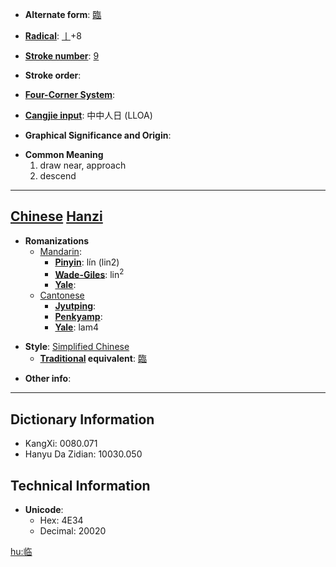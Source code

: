 * '''Alternate form''': [[臨]]

* '''[[Wiktionary:Chinese radical index| Radical]]''': [[Wiktionary:Chinese radical index 丨|丨]]+8

* '''[[Wiktionary:Chinese total strokes index|Stroke number]]''': [[Wiktionary:Chinese total strokes index 9|9]]

* '''Stroke order''': 

* '''[[Wiktionary:Chinese four corner index|Four-Corner System]]''': 

* '''[[Wiktionary:Chinese Cangjie index|Cangjie input]]''': 中中人日 (LLOA)

* '''Graphical Significance and Origin''': 

* '''Common Meaning'''
*#draw near, approach
*# descend


----

== [[Chinese]] [[Hanzi]] ==

* '''Romanizations'''
** [[Mandarin]]:
*** '''[[Pinyin]]''': lín (lin2)
*** '''[[Wade-Giles]]''': lin<sup>2</sup>
*** '''[[Yale]]''': 
**[[Cantonese]]
***'''[[Jyutping]]''':
***'''[[Penkyamp]]''': 
***'''[[Yale]]''': lam4

* '''Style''': [[Simplified Chinese]] 
** '''[[Traditional Chinese|Traditional]] equivalent''': [[臨]]

* '''Other info''': 

----

== Dictionary Information ==

* KangXi: 0080.071
* Hanyu Da Zidian: 10030.050

== Technical Information ==

* '''Unicode''':
** Hex: 4E34
** Decimal: 20020

[[hu:临]]